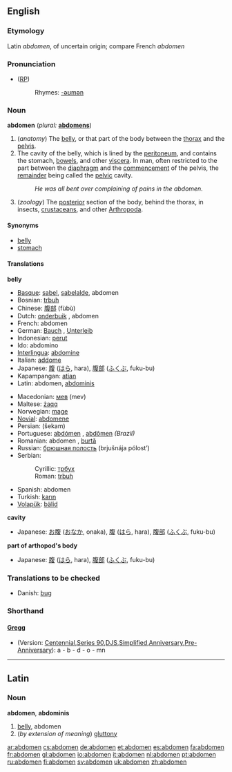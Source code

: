 {{wikisource1911Enc|Abdomen}}
==English==

===Etymology===
Latin ''abdomen'', of uncertain origin; compare French ''abdomen''

===Pronunciation===
* ([[RP]]) {{IPA| /ˈæbdəmən/}}
*:Rhymes: [[Rhymes:English:-əʊmən|-əʊmən]]

===Noun===
'''abdomen'''  (''plural:'' '''[[abdomens]]''')
# (''anatomy'') The [[belly]], or that part of the body between the [[thorax]] and the [[pelvis]].
# The cavity of the belly, which is lined by the [[peritoneum]], and contains the stomach, [[bowels]], and other [[viscera]]. In man, often restricted to the part between the [[diaphragm]] and the [[commencement]] of the pelvis, the [[remainder]] being called the [[pelvic]] cavity.
#:''He was all bent over complaining of pains in the abdomen.''
# (''zoology'') The [[posterior]] section of the body, behind the thorax, in insects, [[crustacean]]s, and other [[Arthropoda]].

====Synonyms====
* [[belly]]
* [[stomach]]

====Translations====
'''belly'''
{{top}}
*[[Basque]]: [[sabel]], [[sabelalde]], abdomen
*Bosnian: [[trbuh#Bosnian|trbuh]] {{m}}
*Chinese: [[腹部]] (fùbù)
*Dutch: [[onderbuik]] {{m}}, abdomen {{n}}
*French: abdomen {{m}}
*German: [[Bauch]] {{m}}, [[Unterleib]] {{m}}
*Indonesian: [[perut]]
*Ido: abdomino
*[[Interlingua]]: [[abdomine]]
*Italian: [[addome]] {{m}}
*Japanese: [[腹]] ([[はら]], hara), [[腹部]] ([[ふくぶ]], fuku-bu)
*Kapampangan: [[atian]]
*Latin: abdomen, [[abdominis]]
{{mid}}
*Macedonian: [[мев]] (mev)
*Maltese: [[żaqq]]
*Norwegian: [[mage#Norwegian|mage]]
*[[Novial]]: [[abdomene]]
*Persian: {{FAchar|[[شکم]]}} (šekam)
*Portuguese: [[abdómen]] {{m}}, [[abdômen]] {{m}} ''(Brazil)''
*Romanian: abdomen {{n}}, [[burtă]] {{f}}
*Russian: [[брюшная полость]] (brjušnája pólost’) {{f}}
*Serbian:
*:Cyrillic: [[трбух#Serbian|трбух]] {{m}}
*:Roman: [[trbuh#Serbian|trbuh]] {{m}}
*Spanish: abdomen {{m}}
*Turkish: [[karın]]
*[[Volapük]]: [[bälid]]
{{bottom}}

'''cavity'''
{{top}}
*Japanese: [[お腹]] ([[おなか]], onaka), [[腹]] ([[はら]], hara), [[腹部]] ([[ふくぶ]], fuku-bu)
{{mid}}
{{bottom}}

'''part of arthopod's body'''
{{top}}
*Japanese: [[腹]] ([[はら]], hara), [[腹部]] ([[ふくぶ]], fuku-bu)
{{mid}}
{{bottom}}

===Translations to be checked===
*Danish: [[bug]] {{c}}

===Shorthand===
====[http://en.wikipedia.org/wiki/Gregg_Shorthand Gregg]====
* (Version: [http://en.wikipedia.org/wiki/Gregg_Shorthand#Centennial_Gregg_Shorthand Centennial],[http://en.wikipedia.org/wiki/Gregg_Shorthand#Series_90_Gregg_Shorthand  Series 90],[http://en.wikipedia.org/wiki/Gregg_Shorthand#Diamond_Jubilee_Gregg_Shorthand  DJS],[http://en.wikipedia.org/wiki/Gregg_Shorthand#Simplified_Gregg_Shorthand Simplified],[http://en.wikipedia.org/wiki/Gregg_Shorthand#Anniversary_Gregg_Shorthand Anniversary],[http://en.wikipedia.org/wiki/Gregg_Shorthand#Pre-Anniversary_Gregg_Shorthand Pre-Anniversary]): a - b - d - o - mn

----

==Latin==
===Noun===
'''abdomen''', '''abdominis'''

#[[belly]], abdomen
#(''by extension of meaning'') [[gluttony]]

[[ar:abdomen]]
[[cs:abdomen]]
[[de:abdomen]]
[[et:abdomen]]
[[es:abdomen]]
[[fa:abdomen]]
[[fr:abdomen]]
[[gl:abdomen]]
[[io:abdomen]]
[[it:abdomen]]
[[nl:abdomen]]
[[pt:abdomen]]
[[ru:abdomen]]
[[fi:abdomen]]
[[sv:abdomen]]
[[uk:abdomen]]
[[zh:abdomen]]